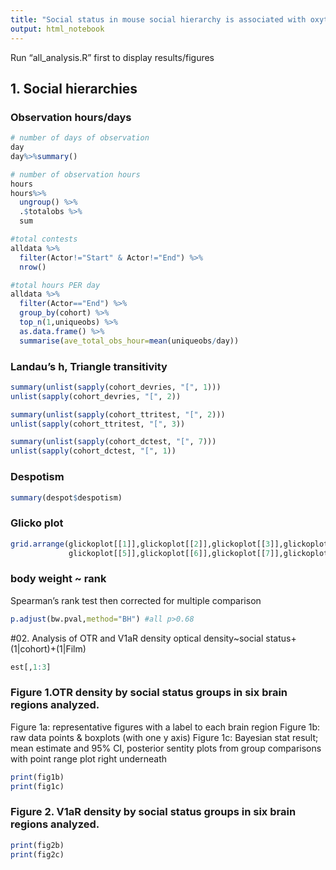 ```yaml
---
title: "Social status in mouse social hierarchy is associated with oxytocin and vasopressin 1a receptor density"
output: html_notebook
---
```


Run "all_analysis.R" first to display results/figures

## 1. Social hierarchies
### Observation hours/days
```r
# number of days of observation
day
day%>%summary()

# number of observation hours
hours
hours%>%
  ungroup() %>%
  .$totalobs %>%
  sum

#total contests
alldata %>% 
  filter(Actor!="Start" & Actor!="End") %>%
  nrow()

#total hours PER day
alldata %>%
  filter(Actor=="End") %>% 
  group_by(cohort) %>% 
  top_n(1,uniqueobs) %>% 
  as.data.frame() %>%
  summarise(ave_total_obs_hour=mean(uniqueobs/day))
```

### Landau's h, Triangle transitivity
```r
summary(unlist(sapply(cohort_devries, "[", 1)))
unlist(sapply(cohort_devries, "[", 2))

summary(unlist(sapply(cohort_ttritest, "[", 2)))
unlist(sapply(cohort_ttritest, "[", 3))

summary(unlist(sapply(cohort_dctest, "[", 7)))
unlist(sapply(cohort_dctest, "[", 1))
```

### Despotism
```r
summary(despot$despotism)
```

### Glicko plot
```r
grid.arrange(glickoplot[[1]],glickoplot[[2]],glickoplot[[3]],glickoplot[[4]],
             glickoplot[[5]],glickoplot[[6]],glickoplot[[7]],glickoplot[[8]],nrow=4)
```

### body weight ~ rank
Spearman's rank test then corrected for multiple comparison 
```r
p.adjust(bw.pval,method="BH") #all p>0.68
```


#02. Analysis of OTR and V1aR density 
optical density~social status+(1|cohort)+(1|Film)
```r
est[,1:3]
```

### Figure 1.OTR density by social status groups in six brain regions analyzed. 
Figure 1a: representative figures with a label to each brain region
Figure 1b: raw data points & boxplots (with one y axis)
Figure 1c: Bayesian stat result; mean estimate and 95% CI, posterior sentity plots from group comparisons with point range plot right underneath
```r
print(fig1b)
print(fig1c)
```

### Figure 2. V1aR density by social status groups in six brain regions analyzed. 
```r
print(fig2b)
print(fig2c)
```

